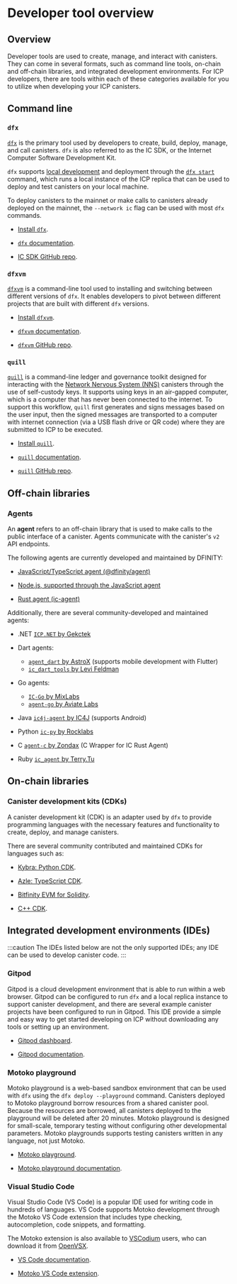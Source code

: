 # Developer tool overview

## Overview

Developer tools are used to create, manage, and interact with canisters. They can come in several formats, such as command line tools, on-chain and off-chain libraries, and integrated development environments. For ICP developers, there are tools within each of these categories available for you to utilize when developing your ICP canisters. 

## Command line

### `dfx`

[`dfx`](/docs/current/developer-docs/developer-tools/cli-tools/cli-reference/) is the primary tool used by developers to create, build, deploy, manage, and call canisters. `dfx` is also referred to as the IC SDK, or the Internet Computer Software Development Kit.

`dfx` supports [local development](/docs/current/developer-docs/setup/deploy-locally) and deployment through the [`dfx start`](/docs/current/developer-docs/developer-tools/cli-tools/cli-reference/dfx-start) command, which runs a local instance of the ICP replica that can be used to deploy and test canisters on your local machine. 

To deploy canisters to the mainnet or make calls to canisters already deployed on the mainnet, the `--network ic` flag can be used with most `dfx` commands. 

- [Install `dfx`](/docs/current/developer-docs/getting-started/install/).

- [`dfx` documentation](/docs/current/developer-docs/developer-tools/cli-tools/cli-reference/).

- [IC SDK GitHub repo](https://github.com/dfinity/sdk).


### `dfxvm`

[`dfxvm`](/docs/current/developer-docs/developer-tools/cli-tools/dfxvm/docs/cli-reference/dfxvm/dfxvm-install) is a command-line tool used to installing and switching between different versions of `dfx`. It enables developers to pivot between different projects that are built with different `dfx` versions. 

- [Install `dfxvm`](/docs/current/developer-docs/developer-tools/cli-tools/dfxvm/docs/cli-reference/dfxvm/dfxvm-install).

- [`dfxvm` documentation](/docs/current/developer-docs/developer-tools/cli-tools/dfxvm/docs/cli-reference/dfxvm/dfxvm-install).

- [`dfxvm` GitHub repo](https://github.com/dfinity/dfxvm).

### `quill`

[`quill`](/docs/current/developer-docs/developer-tools/cli-tools/quill-cli-reference/) is a command-line ledger and governance toolkit designed for interacting with the [Network Nervous System (NNS)](/docs/current/tokenomics/nns/nns-intro) canisters through the use of self-custody keys. It supports using keys in an air-gapped computer, which is a computer that has never been connected to the internet. To support this workflow, `quill` first generates and signs messages based on the user input, then the signed messages are transported to a computer with internet connection (via a USB flash drive or QR code) where they are submitted to ICP to be executed.

- [Install `quill`](https://github.com/dfinity/quill?tab=readme-ov-file#download--install).

- [`quill` documentation](/docs/current/developer-docs/developer-tools/cli-tools/quill-cli-reference/).

- [`quill` GitHub repo](https://github.com/dfinity/quill).

## Off-chain libraries

### Agents

An **agent** refers to an off-chain library that is used to make calls to the public interface of a canister. Agents communicate with the canister's `v2` API endpoints. 

The following agents are currently developed and maintained by DFINITY:

- [JavaScript/TypeScript agent (@dfinity/agent)](/docs/current/developer-docs/developer-tools/off-chain/agents/javascript-agent)

- [Node.js, supported through the JavaScript agent](/docs/current/developer-docs/developer-tools/off-chain/agents/nodejs)
  
- [Rust agent (ic-agent)](/docs/current/developer-docs/developer-tools/off-chain/agents/rust-agent)

Additionally, there are several community-developed and maintained agents:

- .NET [`ICP.NET` by Gekctek](https://github.com/Gekctek/ICP.NET)

- Dart agents:
  - [`agent_dart` by AstroX](https://github.com/AstroxNetwork/agent_dart) (supports mobile development with Flutter)
  - [`ic_dart_tools` by Levi Feldman](https://github.com/levifeldman/ic_tools_dart)

- Go agents:
  - [`IC-Go` by MixLabs](https://github.com/mix-labs/IC-Go)
  - [`agent-go` by Aviate Labs](https://github.com/aviate-labs/agent-go)

- Java [`ic4j-agent` by IC4J](https://github.com/ic4j/ic4j-agent) (supports Android)

- Python [`ic-py` by Rocklabs](https://github.com/rocklabs-io/ic-py)

- C [`agent-c` by Zondax](https://github.com/Zondax/icp-client-cpp) (C Wrapper for IC Rust Agent)

- Ruby [`ic_agent` by Terry.Tu](https://github.com/tuminfei/ic_agent)

## On-chain libraries

### Canister development kits (CDKs)

A canister development kit (CDK) is an adapter used by `dfx` to provide programming languages with the necessary features and functionality to create, deploy, and manage canisters. 

There are several community contributed and maintained CDKs for languages such as:

- [Kybra: Python CDK](/docs/current/developer-docs/backend/python).

- [Azle: TypeScript CDK](/docs/current/developer-docs/backend/typescript). 

- [Bitfinity EVM for Solidity](/docs/current/developer-docs/backend/solidity).

- [C++ CDK](https://docs.icpp.world/).

## Integrated development environments (IDEs)

:::caution
The IDEs listed below are not the only supported IDEs; any IDE can be used to develop canister code.
:::

### Gitpod 

Gitpod is a cloud development environment that is able to run within a web browser. Gitpod can be configured to run `dfx` and a local replica instance to support canister development, and there are several example canister projects have been configured to run in Gitpod. This IDE provide a simple and easy way to get started developing on ICP without downloading any tools or setting up an environment. 

- [Gitpod dashboard](https://gitpod.io/).

- [Gitpod documentation](/docs/current/developer-docs/developer-tools/ide/gitpod).

### Motoko playground

Motoko playground is a web-based sandbox environment that can be used with `dfx` using the `dfx deploy --playground` command. Canisters deployed to Motoko playground borrow resources from a shared canister pool. Because the resources are borrowed, all canisters deployed to the playground will be deleted after 20 minutes. Motoko playground is designed for small-scale, temporary testing without configuring other developmental parameters. Motoko playgrounds supports testing canisters written in any language, not just Motoko. 

- [Motoko playground](https://m7sm4-2iaaa-aaaab-qabra-cai.ic0.app/).

- [Motoko playground documentation](/docs/current/developer-docs/developer-tools/ide/playground).


### Visual Studio Code

Visual Studio Code (VS Code) is a popular IDE used for writing code in hundreds of languages. VS Code supports Motoko development through the Motoko VS Code extension that includes type checking, autocompletion, code snippets, and formatting. 

The Motoko extension is also available to [VSCodium](https://vscodium.com/) users, who can download it from [OpenVSX](https://open-vsx.org/extension/dfinity-foundation/vscode-motoko).

- [VS Code documentation](/docs/current/developer-docs/developer-tools/ide/vs-code).

- [Motoko VS Code extension](https://github.com/dfinity/vscode-motoko).






